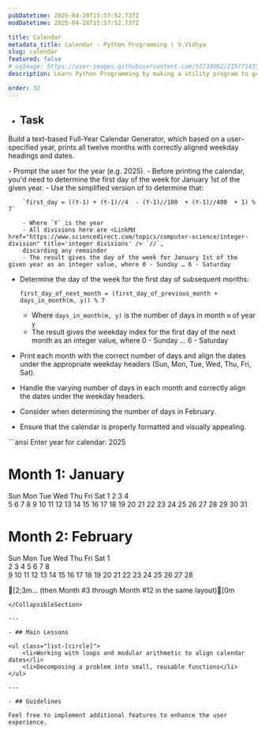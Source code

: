 ```yaml
---
pubDatetime: 2025-04-28T15:57:52.737Z
modDatetime: 2025-04-28T15:57:52.737Z

title: Calendar
metadata_title: Calendar - Python Programming | V.Vidhya
slug: calendar
featured: false
# ogImage: https://user-images.githubusercontent.com/53733092/215771435-25408246-2309-4f8b-a781-1f3d93bdf0ec.png
description: Learn Python Programming by making a utility program to generate a calendar for a given year.

order: 32
---
```



- ## Task

Build a text-based Full-Year Calendar Generator, which based on a user-specified year, prints all twelve months with correctly 
aligned weekday headings and dates.

<CollapsibleSection title="Instructions">
- Prompt the user for the year (e.g. 2025).
- Before printing the calendar, you'd need to determine the first day of the week for January 1st of the given year.
    - Use the simplified version of <LinkMd href='https://en.wikipedia.org/wiki/Zeller%27s_congruence' title="Zeller's congruence algorithm" /> to 
    determine that:

        `first_day = ((Y-1) + (Y-1)//4  - (Y-1)//100  + (Y-1)//400  + 1) % 7`

        - Where `Y` is the year
        - All divisions here are <LinkMd href="https://www.sciencedirect.com/topics/computer-science/integer-division" title='integer divisions' /> `//`,
        discarding any remainder
        - The result gives the day of the week for January 1st of the given year as an integer value, where 0 - Sunday … 6 - Saturday

- Determine the day of the week for the first day of subsequent months:
    
    `first_day_of_next_month = (first_day_of_previous_month + days_in_month(m, y)) % 7`

    - Where `days_in_month(m, y)` is the number of days in month `m` of year `y`
    - The result gives the weekday index for the first day of the next month as an integer value, where 0 - Sunday … 6 - Saturday

- Print each month with the correct number of days and align the dates under the appropriate weekday headers (Sun, Mon, Tue, Wed, Thu, Fri, Sat).
- Handle the varying number of days in each month and correctly align the dates under the weekday headers.
- Consider <LinkMd href='https://www.timeanddate.com/date/leapyear.html' title="leap years" /> when determining the number of days in February.
- Ensure that the calendar is properly formatted and visually appealing.
</CollapsibleSection>

<CollapsibleSection title="Expected Output">
```ansi
Enter year for calendar: 2025

# Month 1: January #
Sun Mon Tue Wed Thu Fri Sat
             1   2   3   4  
 5   6   7   8   9   10  11 
 12  13  14  15  16  17  18 
 19  20  21  22  23  24  25 
 26  27  28  29  30  31 

# Month 2: February #
Sun Mon Tue Wed Thu Fri Sat
                         1  
 2   3   4   5   6   7   8  
 9   10  11  12  13  14  15 
 16  17  18  19  20  21  22 
 23  24  25  26  27  28

[2;3m...
(then Month #3 through Month #12 in the same layout)[0m
```
</CollapsibleSection>

---

- ## Main Lessons

<ul class="list-[circle]">
    <li>Working with loops and modular arithmetic to align calendar dates</li>
    <li>Decomposing a problem into small, reusable functions</li>
</ul>

---

- ## Guidelines

Feel free to implement additional features to enhance the user experience.

